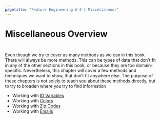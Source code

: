 ```yaml
---
pagetitle: "Feature Engineering A-Z | Miscellaneous"
---
```


# Miscellaneous Overview {#sec-miscellaneous}

::: {style="visibility: hidden; height: 0px;"}
## Miscellaneous Overview
:::

Even though we try to cover as many methods as we can in this book.
There will always be more methods.
This can be types of data that don't fit in any of the other sections in this book, or because they are too domain-specific.
Nevertheless, this chapter will cover a few methods and techniques we want to show, that don't fit anywhere else.
The purpose of these chapters is not solely to teach you about these methods directly, but to try to broaden where you try to find information

-   Working with [ID Variables](@sec-miscellaneous-id)
-   Working with [Colors](@sec-miscellaneous-color)
-   Working with [Zip Codes](@sec-miscellaneous-zipcodes)
-   Working with [Emails](@sec-miscellaneous-email)

